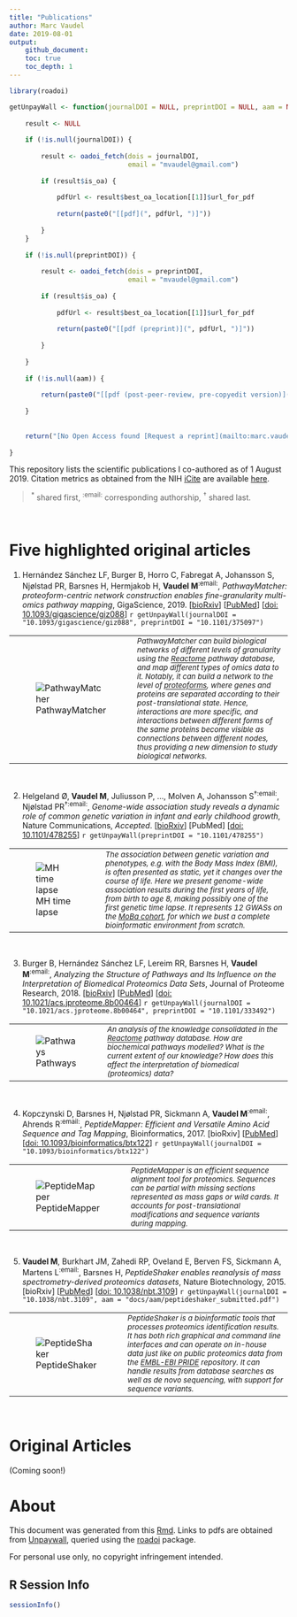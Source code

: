 ```yaml
---
title: "Publications"
author: Marc Vaudel
date: 2019-08-01
output: 
    github_document:
    toc: true
    toc_depth: 1
---
```


```r

library(roadoi)

```

```r

getUnpayWall <- function(journalDOI = NULL, preprintDOI = NULL, aam = NULL) {
    
    result <- NULL 
    
    if (!is.null(journalDOI)) {
        
        result <- oadoi_fetch(dois = journalDOI, 
                              email = "mvaudel@gmail.com")
        
        if (result$is_oa) {
            
            pdfUrl <- result$best_oa_location[[1]]$url_for_pdf
            
            return(paste0("[[pdf](", pdfUrl, ")]"))
            
        }
    }
    
    if (!is.null(preprintDOI)) {
        
        result <- oadoi_fetch(dois = preprintDOI, 
                              email = "mvaudel@gmail.com")
        
        if (result$is_oa) {
            
            pdfUrl <- result$best_oa_location[[1]]$url_for_pdf
            
            return(paste0("[[pdf (preprint)](", pdfUrl, ")]"))
            
        }
        
    }
    
    if (!is.null(aam)) {
        
        return(paste0("[[pdf (post-peer-review, pre-copyedit version)](", aam, ")]"))
        
    }
    
    
    return("[No Open Access found [Request a reprint](mailto:marc.vaudel@uib.no)]")
    
}

```


This repository lists the scientific publications I co-authored as of 1 August 2019. Citation metrics as obtained from the NIH [iCite](icite.od.nih.gov) are available [here](docs/icite/icite_report_01.08.2019.xlsx). 

> <sup>*</sup> shared first, <sup>:email:</sup> corresponding authorship, <sup>†</sup> shared last. 

<br>

# Five highlighted original articles

1. Hernández Sánchez LF, Burger B, Horro C, Fabregat A, Johansson S, Njølstad PR, Barsnes H, Hermjakob H, **Vaudel M**<sup>:email:</sup>, _PathwayMatcher: proteoform-centric network construction enables fine-granularity multi-omics pathway mapping_, GigaScience, 2019. [[bioRxiv](https://doi.org/10.1101/375097)] [[PubMed](https://www.ncbi.nlm.nih.gov/pubmed/31363752)] [[doi: 10.1093/gigascience/giz088](https://doi.org/10.1093/gigascience/giz088)] `r getUnpayWall(journalDOI = "10.1093/gigascience/giz088", preprintDOI = "10.1101/375097")`

<table>
<tr>
<td width="150">
![PathwayMatcher](docs/figures/PathwayMatcher.png?raw=true "PathwayMatcher")
</td>
<td>
_<sub>PathwayMatcher can build biological networks of different levels of granularity using the [Reactome](reactome.org) pathway database, and map different types of omics data to it. Notably, it can build a network to the level of [proteoforms](https://www.nature.com/articles/nmeth.2369), where genes and proteins are separated according to their post-translational state. Hence, interactions are more specific, and interactions between different forms of the same proteins become visible as connections between different nodes, thus providing a new dimension to study biological networks.</sub>_
<br>
</td>
</tr>
</table>
<br>


2. Helgeland Ø, **Vaudel M**, Juliusson P, …, Molven A, Johansson S<sup>†:email:</sup>, Njølstad PR<sup>†:email:</sup>, _Genome-wide association study reveals a dynamic role of common genetic variation in infant and early childhood growth_, Nature Communications, _Accepted_. [[bioRxiv](https://doi.org/10.1101/478255)] [PubMed] [[doi: 10.1101/478255](https://doi.org/10.1101/478255)] `r getUnpayWall(preprintDOI = "10.1101/478255")`

<table>
<tr>
<td width="150">
![MH time lapse](docs/figures/mh_time-lapse.gif?raw=true "MH time lapse")
</td>
<td> 
_<sub>The association between genetic variation and phenotypes, _e.g._ with the Body Mass Index (BMI), is often presented as static, yet it changes over the course of life. Here we present genome-wide association results during the first years of life, from birth to age 8, making possibly one of the first genetic time lapse. It represents 12 GWASs on the [MoBa cohort](https://www.fhi.no/studier/moba/forskere/sporreskjemaer---mor-og-barn-unders/), for which we bust a complete bioinformatic environment from scratch.</sub>_
<br>
</td>
</tr>
</table>
<br>


3. Burger B, Hernández Sánchez LF, Lereim RR, Barsnes H, **Vaudel M**<sup>:email:</sup>, _Analyzing the Structure of Pathways and Its Influence on the Interpretation of Biomedical Proteomics Data Sets_, Journal of Proteome Research, 2018. [[bioRxiv](https://doi.org/10.1101/333492)] [[PubMed](https://www.ncbi.nlm.nih.gov/pubmed/30251541)] [[doi: 10.1021/acs.jproteome.8b00464](https://pubs.acs.org/doi/10.1021/acs.jproteome.8b00464)] `r getUnpayWall(journalDOI = "10.1021/acs.jproteome.8b00464", preprintDOI = "10.1101/333492")`

<table>
<tr>
<td width="150">
![Pathways](docs/figures/TOC_bram.png?raw=true "Pathways")
</td>
<td>
_<sub>An analysis of the knowledge consolidated in the [Reactome](reactome.org) pathway database. How are biochemical pathways modelled? What is the current extent of our knowledge? How does this affect the interpretation of biomedical (proteomics) data?</sub>_
<br>
</td>
</tr>
</table>
<br>


4. Kopczynski D, Barsnes H, Njølstad PR, Sickmann A, **Vaudel M**<sup>:email:</sup>, Ahrends R<sup>:email:</sup>, _PeptideMapper: Efficient and Versatile Amino Acid Sequence and Tag Mapping_, Bioinformatics, 2017. [bioRxiv] [[PubMed](https://www.ncbi.nlm.nih.gov/pubmed/28334306)] [[doi: 10.1093/bioinformatics/btx122](https://doi.org/10.1093/bioinformatics/btx122)] `r getUnpayWall(journalDOI = "10.1093/bioinformatics/btx122")`

<table>
<tr>
<td width="150">
![PeptideMapper](docs/figures/PeptideMapper.png?raw=true "PeptideMapper")
</td>
<td>
_<sub>PeptideMapper is an efficient sequence alignment tool for proteomics. Sequences can be partial with missing sections represented as mass gaps or wild cards. It accounts for post-translational modifications and sequence variants during mapping.</sub>_
<br>
</td>
</tr>
</table>
<br>


5. **Vaudel M**, Burkhart JM, Zahedi RP, Oveland E, Berven FS, Sickmann A, Martens L<sup>:email:</sup>, Barsnes H, _PeptideShaker enables reanalysis of mass spectrometry-derived proteomics datasets_, Nature Biotechnology, 2015. [bioRxiv] [[PubMed](https://www.ncbi.nlm.nih.gov/pubmed/25574629)] [[doi: 10.1038/nbt.3109](https://doi.org/10.1038/nbt.3109)] `r getUnpayWall(journalDOI = "10.1038/nbt.3109", aam = "docs/aam/peptideshaker_submitted.pdf")`

<table>
<tr>
<td width="150">
![PeptideShaker](docs/figures/SearchGUI_and_PS-overview-figure.png?raw=true "PeptideShaker")
</td>
<td>
_<sub>PeptideShaker is a bioinformatic tools that processes proteomics identification results. It has both rich graphical and command line interfaces and can operate on in-house data just like on public proteomics data from the [EMBL-EBI PRIDE](https://www.ebi.ac.uk/pride/archive/) repository. It can handle results from database searches as well as _de novo_ sequencing, with support for sequence variants.</sub>_
<br>
</td>
</tr>
</table>
<br>

# Original Articles

(Coming soon!)
<br>

# About

This document was generated from this [Rmd](README.Rmd). Links to pdfs are obtained from [Unpaywall](unpaywall.org), queried using the [roadoi](https://cran.r-project.org/web/packages/roadoi/vignettes/intro.html) package.

For personal use only, no copyright infringement intended.
<br>


## R Session Info

```r

sessionInfo()

```